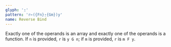 ```yaml
---
glyph: '⍛'
pattern: 'r←({Fn}⍛{Gm})y'
name: Reverse Bind
---
```


Exactly one of the operands is an array and exactly one of the operands is a function. If `n` is provided, `r` is `y G n`; if `m` is provided, `r` is `m F y`.
